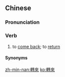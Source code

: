 {{also|转来}}
==Chinese==
{{zh-forms|s=转来}}

===Pronunciation===
{{zh-pron
|m=zhuǎnlái
|m-s=zuan3nai2
|h=pfs=chón-lòi
|mn=xm,qz,tw:tńg--lâi/zz:tún--lâi
|mn-t=deng2 lai5
|w=2tsoe le
|cat=v
}}

===Verb===
{{zh-verb}}

# {{lb|zh|regional|dialectal}} to [[come back]]; to [[return]]

====Synonyms====
{{zh-dial|回來}}

[[zh-min-nan:轉來]]
[[ko:轉來]]
